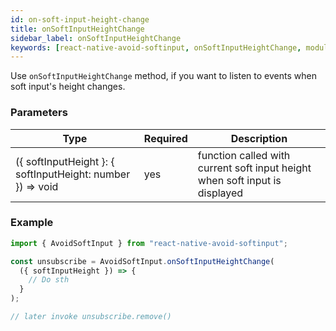 ```yaml
---
id: on-soft-input-height-change
title: onSoftInputHeightChange
sidebar_label: onSoftInputHeightChange
keywords: [react-native-avoid-softinput, onSoftInputHeightChange, module]
---
```


Use `onSoftInputHeightChange` method, if you want to listen to events when soft input's height changes.

### Parameters

| Type                                                           | Required | Description                                                                 |
| -------------------------------------------------------------- | -------- | --------------------------------------------------------------------------- |
| (\{ softInputHeight \}: \{ softInputHeight: number \}) => void | yes      | function called with current soft input height when soft input is displayed |

### Example

```ts
import { AvoidSoftInput } from "react-native-avoid-softinput";

const unsubscribe = AvoidSoftInput.onSoftInputHeightChange(
  ({ softInputHeight }) => {
    // Do sth
  }
);

// later invoke unsubscribe.remove()
```
